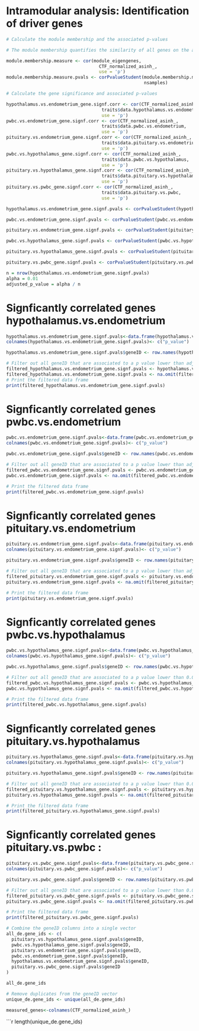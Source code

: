 # Intramodular analysis: Identification of driver genes 

```r

# Calculate the module membership and the associated p-values

# The module membership quantifies the similarity of all genes on the array to every module.

module.membership.measure <- cor(module_eigengenes,
                                   CTF_normalized_asinh_,
                                   use = 'p')
module.membership.measure.pvals <- corPvalueStudent(module.membership.measure,
                                                    nsamples)
```

```r
# Calculate the gene significance and associated p-values

hypothalamus.vs.endometrium_gene.signf.corr <- cor(CTF_normalized_asinh_,
                                    traits$data.hypothalamus.vs.endometrium,
                                    use = 'p')
pwbc.vs.endometrium_gene.signf.corr <- cor(CTF_normalized_asinh_,
                                    traits$data.pwbc.vs.endometrium,
                                    use = 'p')
pituitary.vs.endometrium_gene.signf.corr <- cor(CTF_normalized_asinh_,
                                    traits$data.pituitary.vs.endometrium,
                                    use = 'p')
pwbc.vs.hypothalamus_gene.signf.corr <- cor(CTF_normalized_asinh_,
                                    traits$data.pwbc.vs.hypothalamus,
                                    use = 'p')
pituitary.vs.hypothalamus_gene.signf.corr <- cor(CTF_normalized_asinh_,
                                    traits$data.pituitary.vs.hypothalamus,
                                    use = 'p')
pituitary.vs.pwbc_gene.signf.corr <- cor(CTF_normalized_asinh_,
                                    traits$data.pituitary.vs.pwbc,
                                    use = 'p')

hypothalamus.vs.endometrium_gene.signf.pvals <- corPvalueStudent(hypothalamus.vs.endometrium_gene.signf.corr,nsamples)

pwbc.vs.endometrium_gene.signf.pvals <- corPvalueStudent(pwbc.vs.endometrium_gene.signf.corr,nsamples)

pituitary.vs.endometrium_gene.signf.pvals <- corPvalueStudent(pituitary.vs.endometrium_gene.signf.corr,nsamples)

pwbc.vs.hypothalamus_gene.signf.pvals <- corPvalueStudent(pwbc.vs.hypothalamus_gene.signf.corr,nsamples)

pituitary.vs.hypothalamus_gene.signf.pvals <- corPvalueStudent(pituitary.vs.hypothalamus_gene.signf.corr,nsamples)

pituitary.vs.pwbc_gene.signf.pvals <- corPvalueStudent(pituitary.vs.pwbc_gene.signf.corr,nsamples)

```

```r
n = nrow(hypothalamus.vs.endometrium_gene.signf.pvals)
alpha = 0.01
adjusted_p_value = alpha / n 

```


# Signficantly correlated genes hypothalamus.vs.endometrium

```r
hypothalamus.vs.endometrium_gene.signf.pvals<-data.frame(hypothalamus.vs.endometrium_gene.signf.pvals)
colnames(hypothalamus.vs.endometrium_gene.signf.pvals)<- c("p_value")

hypothalamus.vs.endometrium_gene.signf.pvals$geneID <- row.names(hypothalamus.vs.endometrium_gene.signf.pvals)

# Filter out all geneID that are associated to a p value lower than adjusted_p_value
filtered_hypothalamus.vs.endometrium_gene.signf.pvals <- hypothalamus.vs.endometrium_gene.signf.pvals[hypothalamus.vs.endometrium_gene.signf.pvals$p_value <= adjusted_p_value,]
filtered_hypothalamus.vs.endometrium_gene.signf.pvals <- na.omit(filtered_hypothalamus.vs.endometrium_gene.signf.pvals)
# Print the filtered data frame
print(filtered_hypothalamus.vs.endometrium_gene.signf.pvals)

```


# Signficantly correlated genes pwbc.vs.endometrium


```r
pwbc.vs.endometrium_gene.signf.pvals<-data.frame(pwbc.vs.endometrium_gene.signf.pvals)
colnames(pwbc.vs.endometrium_gene.signf.pvals)<- c("p_value")

pwbc.vs.endometrium_gene.signf.pvals$geneID <- row.names(pwbc.vs.endometrium_gene.signf.pvals)

# Filter out all geneID that are associated to a p value lower than adjusted_p_value
filtered_pwbc.vs.endometrium_gene.signf.pvals <- pwbc.vs.endometrium_gene.signf.pvals[pwbc.vs.endometrium_gene.signf.pvals$p_value <= adjusted_p_value,]
pwbc.vs.endometrium_gene.signf.pvals <- na.omit(filtered_pwbc.vs.endometrium_gene.signf.pvals)

# Print the filtered data frame
print(filtered_pwbc.vs.endometrium_gene.signf.pvals)

```
# Signficantly correlated genes pituitary.vs.endometrium

```r

pituitary.vs.endometrium_gene.signf.pvals<-data.frame(pituitary.vs.endometrium_gene.signf.pvals)
colnames(pituitary.vs.endometrium_gene.signf.pvals)<- c("p_value")

pituitary.vs.endometrium_gene.signf.pvals$geneID <- row.names(pituitary.vs.endometrium_gene.signf.pvals)

# Filter out all geneID that are associated to a p value lower than adjusted_p_value
filtered_pituitary.vs.endometrium_gene.signf.pvals <- pituitary.vs.endometrium_gene.signf.pvals[pituitary.vs.endometrium_gene.signf.pvals$p_value <= adjusted_p_value,]
pituitary.vs.endometrium_gene.signf.pvals <- na.omit(filtered_pituitary.vs.endometrium_gene.signf.pvals)

# Print the filtered data frame
print(pituitary.vs.endometrium_gene.signf.pvals)
```

#  Signficantly correlated genes pwbc.vs.hypothalamus
```r
pwbc.vs.hypothalamus_gene.signf.pvals<-data.frame(pwbc.vs.hypothalamus_gene.signf.pvals)
colnames(pwbc.vs.hypothalamus_gene.signf.pvals)<- c("p_value")

pwbc.vs.hypothalamus_gene.signf.pvals$geneID <- row.names(pwbc.vs.hypothalamus_gene.signf.pvals)

# Filter out all geneID that are associated to a p value lower than 0.01
filtered_pwbc.vs.hypothalamus_gene.signf.pvals <- pwbc.vs.hypothalamus_gene.signf.pvals[pwbc.vs.hypothalamus_gene.signf.pvals$p_value <= adjusted_p_value,]
pwbc.vs.hypothalamus_gene.signf.pvals <- na.omit(filtered_pwbc.vs.hypothalamus_gene.signf.pvals)

# Print the filtered data frame
print(filtered_pwbc.vs.hypothalamus_gene.signf.pvals)
```

#  Signficantly correlated genes pituitary.vs.hypothalamus

```r
pituitary.vs.hypothalamus_gene.signf.pvals<-data.frame(pituitary.vs.hypothalamus_gene.signf.pvals)
colnames(pituitary.vs.hypothalamus_gene.signf.pvals)<- c("p_value")

pituitary.vs.hypothalamus_gene.signf.pvals$geneID <- row.names(pituitary.vs.hypothalamus_gene.signf.pvals)

# Filter out all geneID that are associated to a p value lower than 0.01
filtered_pituitary.vs.hypothalamus_gene.signf.pvals <- pituitary.vs.hypothalamus_gene.signf.pvals[pituitary.vs.hypothalamus_gene.signf.pvals$p_value <= adjusted_p_value,]
pituitary.vs.hypothalamus_gene.signf.pvals <- na.omit(filtered_pituitary.vs.hypothalamus_gene.signf.pvals)

# Print the filtered data frame
print(filtered_pituitary.vs.hypothalamus_gene.signf.pvals)
```


# Signficantly correlated genes pituitary.vs.pwbc : 
```r
pituitary.vs.pwbc_gene.signf.pvals<-data.frame(pituitary.vs.pwbc_gene.signf.pvals)
colnames(pituitary.vs.pwbc_gene.signf.pvals)<- c("p_value")

pituitary.vs.pwbc_gene.signf.pvals$geneID <- row.names(pituitary.vs.pwbc_gene.signf.pvals)

# Filter out all geneID that are associated to a p value lower than 0.01
filtered_pituitary.vs.pwbc_gene.signf.pvals <- pituitary.vs.pwbc_gene.signf.pvals[pituitary.vs.pwbc_gene.signf.pvals$p_value <= adjusted_p_value,]
pituitary.vs.pwbc_gene.signf.pvals <- na.omit(filtered_pituitary.vs.pwbc_gene.signf.pvals)

# Print the filtered data frame
print(filtered_pituitary.vs.pwbc_gene.signf.pvals)
```

```r
# Combine the geneID columns into a single vector
all_de.gene_ids <- c(
  pituitary.vs.hypothalamus_gene.signf.pvals$geneID,
  pwbc.vs.hypothalamus_gene.signf.pvals$geneID,
  pituitary.vs.endometrium_gene.signf.pvals$geneID,
  pwbc.vs.endometrium_gene.signf.pvals$geneID,
  hypothalamus.vs.endometrium_gene.signf.pvals$geneID,
  pituitary.vs.pwbc_gene.signf.pvals$geneID
)
```

```r
all_de.gene_ids
```

```r
# Remove duplicates from the geneID vector
unique_de.gene_ids <- unique(all_de.gene_ids)
```

```r
measured_genes<-colnames(CTF_normalized_asinh_)
```

```r
length(unique_de.gene_ids)
